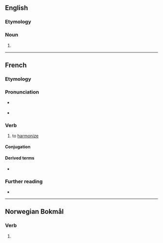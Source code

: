 ==English==

===Etymology===
{{suffix|en|harmonise|er|id2=agent noun}}

===Noun===
{{en-noun}}

# {{standard spelling of|en|from=non-Oxford British spelling|harmonizer}}

----

==French==

===Etymology===
{{af|fr|harmonie|-iser}}

===Pronunciation===
* {{fr-muteh}} {{fr-IPA}}
* {{audio|fr|Fr-harmoniser.ogg|Audio}}

===Verb===
{{fr-verb}}

# to [[harmonize]]

====Conjugation====
{{fr-conj-auto}}

====Derived terms====
* {{l|fr|harmonisation}}

===Further reading===
* {{R:TLFi}}

----

==Norwegian Bokmål==

===Verb===
{{nb-verb-form}}

# {{imperative of|nb|harmonisere}}